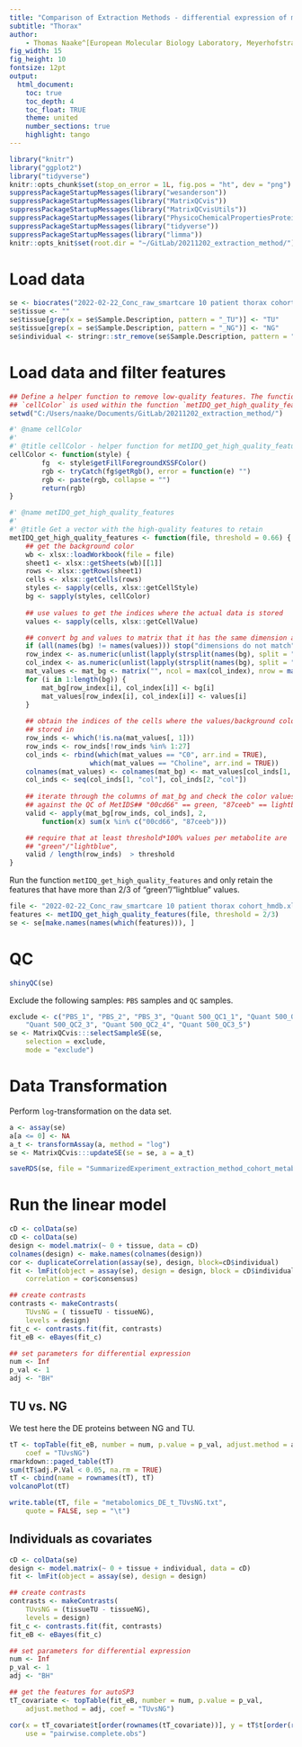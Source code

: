 ```yaml
---
title: "Comparison of Extraction Methods - differential expression of metabolites"
subtitle: "Thorax"
author:
    - Thomas Naake^[European Molecular Biology Laboratory, Meyerhofstrasse 1, 69117 Heidelberg, Germany]
fig_width: 15
fig_height: 10
fontsize: 12pt
output:
  html_document:
    toc: true
    toc_depth: 4
    toc_float: TRUE
    theme: united
    number_sections: true
    highlight: tango
---
```


```r
library("knitr")
library("ggplot2")
library("tidyverse")
knitr::opts_chunk$set(stop_on_error = 1L, fig.pos = "ht", dev = "png")
suppressPackageStartupMessages(library("wesanderson"))
suppressPackageStartupMessages(library("MatrixQCvis"))
suppressPackageStartupMessages(library("MatrixQCvisUtils"))
suppressPackageStartupMessages(library("PhysicoChemicalPropertiesProtein"))
suppressPackageStartupMessages(library("tidyverse"))
suppressPackageStartupMessages(library("limma"))
knitr::opts_knit$set(root.dir = "~/GitLab/20211202_extraction_method/")
```

# Load data 

```r
se <- biocrates("2022-02-22_Conc_raw_smartcare 10 patient thorax cohort_hmdb.xlsx")
se$tissue <- ""
se$tissue[grep(x = se$Sample.Description, pattern = "_TU")] <- "TU"
se$tissue[grep(x = se$Sample.Description, pattern = "_NG")] <- "NG"
se$individual <- stringr::str_remove(se$Sample.Description, pattern = "_TU|_NG")
```

# Load data and filter features

```r
## Define a helper function to remove low-quality features. The function 
## `cellColor` is used within the function `metIDQ_get_high_quality_features`.
setwd("C:/Users/naake/Documents/GitLab/20211202_extraction_method/")

#' @name cellColor
#' 
#' @title cellColor - helper function for metIDQ_get_high_quality_features
cellColor <- function(style) {
        fg  <- style$getFillForegroundXSSFColor()
        rgb <- tryCatch(fg$getRgb(), error = function(e) "")
        rgb <- paste(rgb, collapse = "")
        return(rgb)
}

#' @name metIDQ_get_high_quality_features
#'
#' @title Get a vector with the high-quality features to retain
metIDQ_get_high_quality_features <- function(file, threshold = 0.66) {
    ## get the background color
    wb <- xlsx::loadWorkbook(file = file)
    sheet1 <- xlsx::getSheets(wb)[[1]]
    rows <- xlsx::getRows(sheet1)
    cells <- xlsx::getCells(rows)
    styles <- sapply(cells, xlsx::getCellStyle)
    bg <- sapply(styles, cellColor) 
    
    ## use values to get the indices where the actual data is stored
    values <- sapply(cells, xlsx::getCellValue)

    ## convert bg and values to matrix that it has the same dimension as before
    if (all(names(bg) != names(values))) stop("dimensions do not match")
    row_index <- as.numeric(unlist(lapply(strsplit(names(bg), split = "[.]"), "[", 1)))
    col_index <- as.numeric(unlist(lapply(strsplit(names(bg), split = "[.]"), "[", 2)))
    mat_values <- mat_bg <- matrix("", ncol = max(col_index), nrow = max(row_index))
    for (i in 1:length(bg)) {
        mat_bg[row_index[i], col_index[i]] <- bg[i]
        mat_values[row_index[i], col_index[i]] <- values[i]
    }
    
    ## obtain the indices of the cells where the values/background colors are 
    ## stored in
    row_inds <- which(!is.na(mat_values[, 1]))
    row_inds <- row_inds[!row_inds %in% 1:27]
    col_inds <- rbind(which(mat_values == "C0", arr.ind = TRUE),
                    which(mat_values == "Choline", arr.ind = TRUE))
    colnames(mat_values) <- colnames(mat_bg) <- mat_values[col_inds[1, "row"], ]
    col_inds <- seq(col_inds[1, "col"], col_inds[2, "col"])
    
    ## iterate through the columns of mat_bg and check the color values 
    ## against the QC of MetIDS## "00cd66" == green, "87ceeb" == lightblue
    valid <- apply(mat_bg[row_inds, col_inds], 2, 
        function(x) sum(x %in% c("00cd66", "87ceeb"))) 

    ## require that at least threshold*100% values per metabolite are 
    ## "green"/"lightblue", 
    valid / length(row_inds)  > threshold
}
```

Run the function `metIDQ_get_high_quality_features` and only retain the 
features that have more than 2/3 of "green"/"lightblue" values.

```r
file <- "2022-02-22_Conc_raw_smartcare 10 patient thorax cohort_hmdb.xlsx"
features <- metIDQ_get_high_quality_features(file, threshold = 2/3)
se <- se[make.names(names(which(features))), ]
```


# QC

```r
shinyQC(se)
```

Exclude the following samples:
`PBS` samples and `QC` samples.


```r
exclude <- c("PBS_1", "PBS_2", "PBS_3", "Quant 500_QC1_1", "Quant 500_QC2_2",
    "Quant 500_QC2_3", "Quant 500_QC2_4", "Quant 500_QC3_5")
se <- MatrixQCvis:::selectSampleSE(se, 
    selection = exclude,
    mode = "exclude")
```


# Data Transformation

Perform `log`-transformation on the data set.

```r
a <- assay(se)
a[a <= 0] <- NA
a_t <- transformAssay(a, method = "log")
se <- MatrixQCvis:::updateSE(se = se, a = a_t)

saveRDS(se, file = "SummarizedExperiment_extraction_method_cohort_metabolomics.RDS")
```

# Run the linear model

```r
cD <- colData(se)
cD <- colData(se)
design <- model.matrix(~ 0 + tissue, data = cD)
colnames(design) <- make.names(colnames(design))
cor <- duplicateCorrelation(assay(se), design, block=cD$individual)
fit <- lmFit(object = assay(se), design = design, block = cD$individual,
    correlation = cor$consensus)

## create contrasts
contrasts <- makeContrasts(
    TUvsNG = ( tissueTU - tissueNG),
    levels = design)
fit_c <- contrasts.fit(fit, contrasts)
fit_eB <- eBayes(fit_c)

## set parameters for differential expression
num <- Inf
p_val <- 1
adj <- "BH"
```  


## TU vs. NG

We test here the DE proteins between NG and TU. 

```r
tT <- topTable(fit_eB, number = num, p.value = p_val, adjust.method = adj,
    coef = "TUvsNG")
rmarkdown::paged_table(tT)
sum(tT$adj.P.Val < 0.05, na.rm = TRUE)
tT <- cbind(name = rownames(tT), tT)
volcanoPlot(tT)

write.table(tT, file = "metabolomics_DE_t_TUvsNG.txt", 
    quote = FALSE, sep = "\t")
```

## Individuals as covariates

```r
cD <- colData(se)
design <- model.matrix(~ 0 + tissue + individual, data = cD)
fit <- lmFit(object = assay(se), design = design)

## create contrasts
contrasts <- makeContrasts(
    TUvsNG = (tissueTU - tissueNG),
    levels = design)
fit_c <- contrasts.fit(fit, contrasts)
fit_eB <- eBayes(fit_c)

## set parameters for differential expression
num <- Inf
p_val <- 1
adj <- "BH"

## get the features for autoSP3
tT_covariate <- topTable(fit_eB, number = num, p.value = p_val, 
    adjust.method = adj, coef = "TUvsNG")

cor(x = tT_covariate$t[order(rownames(tT_covariate))], y = tT$t[order(rownames(tT))], 
    use = "pairwise.complete.obs")
```

